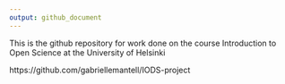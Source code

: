 ```yaml
---
output: github_document
---
```


This is the github repository for work done on the course Introduction to Open Science at the University of Helsinki

https://github.com/gabriellemantell/IODS-project

